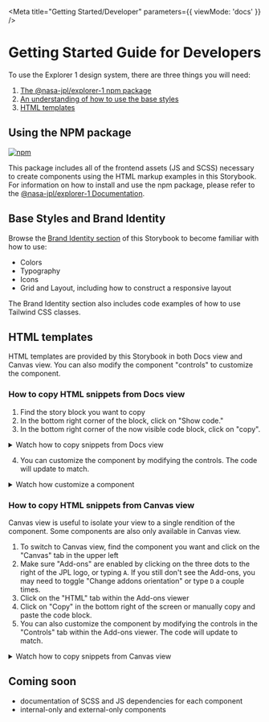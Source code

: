 
<Meta title="Getting Started/Developer" parameters={{ viewMode: 'docs' }} />

# Getting Started Guide for Developers

To use the Explorer 1 design system, there are three things you will need:

1. [The @nasa-jpl/explorer-1 npm package](#using-the-npm-package)
2. [An understanding of how to use the base styles](#base-styles-and-brand-identity)
3. [HTML templates](#html-templates)

## Using the NPM package

[![npm](https://img.shields.io/npm/v/@nasa-jpl/explorer-1)](https://npmjs.com/package/@nasa-jpl/explorer-1)

This package includes all of the frontend assets (JS and SCSS) necessary to create components using the HTML markup examples in this Storybook. For information on how to install and use the npm package, please refer to the [@nasa-jpl/explorer-1 Documentation](https://www.npmjs.com/package/@nasa-jpl/explorer-1).

## Base Styles and Brand Identity

Browse the [Brand Identity section](?path=/docs/brand-identity-colors--page) of this Storybook to become familiar with how to use:

- Colors
- Typography
- Icons
- Grid and Layout, including how to construct a responsive layout

The Brand Identity section also includes code examples of how to use Tailwind CSS classes.

## HTML templates

HTML templates are provided by this Storybook in both Docs view and Canvas view. You can also modify the component "controls" to customize the component.

### How to copy HTML snippets from Docs view

1. Find the story block you want to copy
2. In the bottom right corner of the block, click on "Show code."
3. In the bottom right corner of the now visible code block, click on "copy".

<details>
  <summary> Watch how to copy snippets from Docs view</summary>

![how to copy snippets from Docs view](./gif/storybook-html-simple.gif)

</details>

4. You can customize the component by modifying the controls. The code will update to match.

<details>
  <summary> Watch how customize a component</summary>

![how customize a component](./gif/storybook-html-customized.gif)

</details>

### How to copy HTML snippets from Canvas view

Canvas view is useful to isolate your view to a single rendition of the component. Some components are also only available in Canvas view.

1. To switch to Canvas view, find the component you want and click on the "Canvas" tab in the upper left
2. Make sure "Add-ons" are enabled by clicking on the three dots to the right of the JPL logo, or typing `A`. If you still don't see the Add-ons, you may need to toggle "Change addons orientation" or type `D` a couple times.
3. Click on the "HTML" tab within the Add-ons viewer
4. Click on "Copy" in the bottom right of the screen or manually copy and paste the code block.
5. You can also customize the component by modifying the controls in the "Controls" tab within the Add-ons viewer. The code will update to match.

<details>
  <summary> Watch how to copy snippets from Canvas view</summary>

![how to copy snippets from Canvas vie](./gif/storybook-canvas.gif)

</details>

## Coming soon

- documentation of SCSS and JS dependencies for each component
- internal-only and external-only components
